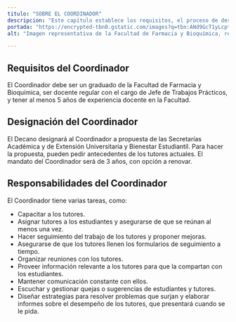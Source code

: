---
titulo: "SOBRE EL COORDINADOR"
descripcion: "Este capítulo establece los requisitos, el proceso de designación y las responsabilidades del Coordinador en el sistema de tutorías."
portada: "https://encrypted-tbn0.gstatic.com/images?q=tbn:ANd9GcT1yLcptu0LykasWbFP3xs5NN-o07-XDZhK5A&s"
alt: "Imagen representativa de la Facultad de Farmacia y Bioquímica, relacionada sobre el coordinador."

---

## Requisitos del Coordinador

El Coordinador debe ser un graduado de la Facultad de Farmacia y Bioquímica, ser docente regular con el cargo de Jefe de Trabajos Prácticos, y tener al menos 5 años de experiencia docente en la Facultad.

## Designación del Coordinador

El Decano designará al Coordinador a propuesta de las Secretarías Académica y de Extensión Universitaria y Bienestar Estudiantil. Para hacer la propuesta, pueden pedir antecedentes de los tutores actuales. El mandato del Coordinador será de 3 años, con opción a renovar.

## Responsabilidades del Coordinador

El Coordinador tiene varias tareas, como:

- Capacitar a los tutores.
- Asignar tutores a los estudiantes y asegurarse de que se reúnan al menos una vez.
- Hacer seguimiento del trabajo de los tutores y proponer mejoras.
- Asegurarse de que los tutores llenen los formularios de seguimiento a tiempo.
- Organizar reuniones con los tutores.
- Proveer información relevante a los tutores para que la compartan con los estudiantes.
- Mantener comunicación constante con ellos.
- Escuchar y gestionar quejas o sugerencias de estudiantes y tutores.
- Diseñar estrategias para resolver problemas que surjan y elaborar informes sobre el desempeño de los tutores, que presentará cuando se le pida.
